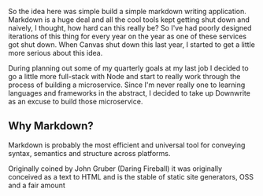 
So the idea here was simple build a simple markdown writing application. Markdown is a huge deal and all the cool tools kept getting shut down and naively, I thought, how hard can this really be? So I've had poorly designed iterations of this thing for every year on the year as one of these services got shut down. When Canvas shut down this last year, I started to get a little more serious about this idea.

During planning out some of my quarterly goals at my last job I decided to go a little more full-stack with Node and start to really work through the process of building a microservice. Since I'm never really one to learning languages and frameworks in the abstract, I decided to take up Downwrite as an excuse to build those microservice.


<Features />


## Why Markdown?

Markdown is probably the most efficient and universal tool for conveying syntax, semantics and structure across platforms.

Originally coined by John Gruber (Daring Fireball) it was originally conceived as a text to HTML and is the stable of static site generators, OSS and a fair amount